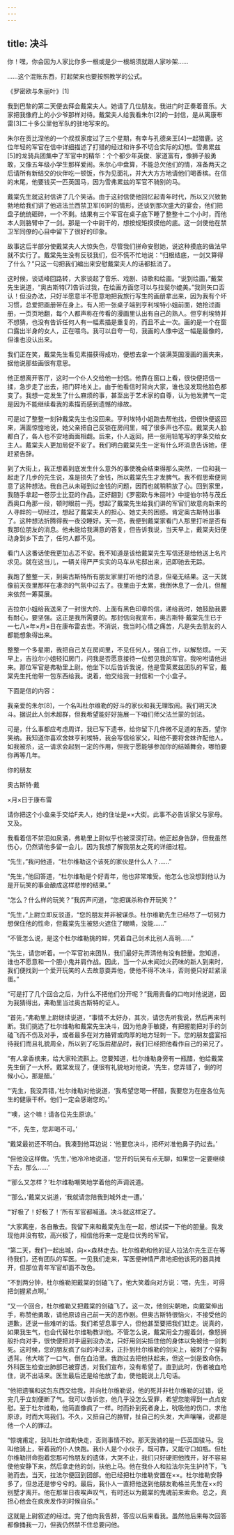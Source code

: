 ```yaml
---
---
---
```

title: 决斗
---




你！嘿，你会因为人家比你多一根或是少一根胡须就跟人家吵架……

……这个混账东西，打起架来也要按照教学的公式。

《罗密欧与朱丽叶》[1]

我到巴黎的第二天便去拜会戴棠夫人。她请了几位朋友。我进门时正奏着音乐。大家把我像府上的小少爷那样对待。戴棠夫人给我看朱尔[2]的一封信，是从离康布雷[3]二十多公里他军队的驻地写来的。

朱尔在贡比涅他的一个叔叔家度过了三个星期，有幸与孔德亲王[4]一起猎鹿。这位年轻的军官在信中详细描述了打猎的经过和许多不切合实际的幻想。雪弗累兹[5]的龙骑兵团集中了军官中的精华：个个都少年英俊、家道富有，像狮子般勇敢，又像五年级小学生那样爱闹。朱尔心中盘算，不能总欠他们的情，准备两天之后请所有新结交的伙伴吃一顿饭，作为见面礼，并大大方方地请他们喝香槟。在信的末尾，他要钱买一匹英国马，因为雪弗累兹的军官不骑别的马。

戴棠先生就这封信讲了几个笑话。由于这封信使他回忆起青年时代，所以又兴致勃勃地给我们讲了他进法兰西禁卫军[6]时的情形，还谈到那次盛大的宴会，他们把盘子统统砸碎，一个不剩。结果有三个军官在桌子底下睡了整整十二个小时，而他本人则胳臂中了一剑。那是一个中尉干的，想按规矩摸摸他的底。这一剑使他在禁卫军同僚的心目中留下了很好的印象。

故事这后半部分使戴棠夫人大惊失色，尽管我们拼命安慰她，说这种摸底的做法早就不实行了。戴棠先生没有反驳我们，但不慌不忙地说：“归根结底，一剑又算得了什么？”只这一句把我们编出来安慰戴棠夫人的话都抵消了。

这时候，谈话峰回路转，大家谈起了音乐、戏剧、诗歌和绘画。“说到绘画，”戴棠先生说道，“奥古斯特[7]告诉过我，在绘画方面您可以与拉斐尔媲美。”我则矢口否认！但没办法，只好半愿意半不愿意地把我旅行写生的画册拿出来，因为我有个坏习惯，总爱把画册带在身上。有人把一张桌子端到亨利埃特小姐前面，她抢过画册，一页页地翻，每个人都声称在传看的漫画里认出有自己的熟人。但亨利埃特并不想猜，也没有告诉任何人有一幅素描是重复的，而且不止一次。画的是一个在窗口露出半身的女人，正在喂鸟。我可以自夸一句，我画的人像中这一幅是最像的，但谁也没认出来。

我们正在笑，戴棠先生看见素描获得成功，便想去拿一个装满英国漫画的画夹来，据他说那些画很有意思。

他正想离开客厅，这时一个仆人交给他一封信。他靠在窗口上看，很快便把信一揉，急步走了出去，把门砰地关上。由于他看信时背向大家，谁也没发现他脸色都变了。我想一定发生了什么麻烦的事，甚至出于艺术家的自尊，认为他发脾气一定是因为不能继续看我的素描而感到遗憾的缘故。

可是过了整整一刻钟戴棠先生也没回来。亨利埃特小姐跑去帮他找，但很快便返回来，满面惊惶地说，她父亲把自己反锁在房间里，喊了很多声也不应。戴棠夫人脸都白了，各人也不安地面面相觑。后来，仆人返回，把一张用铅笔写的字条交给女主人。戴棠夫人更加局促不安了。我们明白戴棠先生一定有什么坏消息告诉她，便赶紧告辞。

到了大街上，我正想着到底发生什么意外的事使晚会结束得那么突然，一位和我一起走了几步的先生说，准是损失了金钱，所以戴棠先生才发脾气。我不假思索便同意了这种想法。我自己从未碰到过金钱的问题，因而也就稍稍放了心。回到家里，我随手拿起一卷莎士比亚的作品，正好翻到《罗密欧与朱丽叶》中提伯尔特与茂丘西奥口角那一段，顿时眼前一亮，想起了戴棠先生给我们讲的军官们故意向新来的人寻衅的一切经过，想起了戴棠夫人的担心、她丈夫的困惑。肯定奥古斯特出事了。这种想法折腾得我一夜没睡好。天一亮，我便到戴棠家看门人那里打听是否有我那位朋友的消息。他未能给我满意的答复，但告诉我说，当天早上，戴棠夫妇便动身到乡下去了，任何人都不见。

看门人这番话使我更加忐忑不安。我不知道是该给戴棠先生写信还是给他送上名片求见。就在这当儿，一辆关得严严实实的马车从宅邸出来，迅即驰去无踪。

我跑了整整一天，到奥古斯特所有朋友家里打听他的消息，但毫无结果。这一天就像前天夜里那样在凄凉的气氛中过去了。夜里由于太累，我倒休息了一会儿，但醒来依然一筹莫展。

吉拉尔小姐给我送来了一封很大的、上面有黑色印章的信，递给我时，她鼓励我要有耐心，要坚强。这正是我所需要的。那封信向我宣布，奥古斯特·戴棠先生已于一七八×年×月×日在康布雷去世。不消说，我当时心情之痛苦，凡是失去朋友的人都能想象得出来。

整整一个多星期，我把自己关在房间里，不见任何人，强自工作，以解愁烦。一天早上，吉拉尔小姐轻扣房门，问我是否愿意接待一位想见我的军官。我吩咐请他进来。那位军官是弗勒里上尉。他坐下以后告诉我说，他是雪莱累兹团队的军官，戴棠先生托他带一包东西给我。说着，他交给我一封信和一个小盒子。

下面是信的内容：





我亲爱的朱尔[8]，一个名叫杜尔维勒的好斗的家伙和我无理取闹。我们明天决斗。据说此人剑术超群，但我希望能好好施展一下咱们师父法兰蒙的剑法。

可是，什么事都应考虑周详，我已写下遗书，给你留下几件微不足道的东西，望你笑纳。我知道你喜欢舍妹亨利埃特，我会写信给家父，叫他不要将舍妹许配他人。如我被杀，这一请求会起到一定的作用，但我宁愿能够参加你的结婚舞会，哪怕要你再等几年。

你的朋友

奥古斯特·戴

×月×日于康布雷





请你把这个小盒亲手交给F夫人，她的住址是××大街。此事不必告诉家父与家母。又及。





我看着信不禁泪如泉涌，弗勒里上尉似乎也被深深打动。他正起身告辞，但我虽然伤心，仍然请他多留一会儿，因为我想了解我朋友之死的详细过程。

“先生，”我问他道，“杜尔维勒这个该死的家伙是什么人？……”

“先生，”他回答道，“杜尔维勒是个好青年，他也非常难受。他怎么也没想到他认为是开玩笑的事会酿成这样悲惨的结果。”

“怎么？什么样的玩笑？”我厉声问道，“您把谋杀称作开玩笑？”

“先生，”上尉立即反驳道，“您的朋友并非被谋杀。杜尔维勒先生已经尽了一切努力想保住他的性命，但戴棠先生被怒火遮住了眼睛，没能……”

“不管怎么说，是这个杜尔维勒挑的衅，凭着自己剑术比别人高明……”

“先生，请您听着。一个军官初来团队，我们最好先弄清他有没有胆量。您知道，谁也不愿意和一个胆小鬼并肩作战。因此，当一个从未闻过火药味的新人到来时，我们便找到一个爱开玩笑的人去故意耍弄他，使他不得不决斗，否则便只好赶紧滚蛋。”

“可是打了几个回合之后，为什么不把他们分开呢？”我用责备的口吻对他说道，因为我猜得出，弗勒里当过奥古斯特的证人。

“首先，”弗勒里上尉继续说道，“事情不太好办，其次，请您先听我说，然后再来判断。我们挑选了杜尔维勒和戴棠先生决斗，因为他身手敏捷，有把握能把对手的剑磕飞而不伤及对手，或者最多在对方胳臂或肉厚的地方轻刺一下。您的朋友盛宴招待我们而且礼貌周全，所以到了吃饭后甜品时，我们已经把他看作自己的弟兄了。

“有人拿香槟来，给大家轮流斟上。您要知道，杜尔维勒身旁有一瓶醋，他给戴棠先生倒了一大杯。戴棠发现了，便很有礼貌地对他说，‘先生，您弄错了，倒的时候小心，那是醋。’

“‘先生，我没弄错，’杜尔维勒对他说道，‘我希望您喝一杯醋，我要您为在座各位先生的健康干杯。他们一定会感谢您的。’

“‘噢，这个嘛！请各位先生原谅。’

“‘不，先生，您非喝不可。’

“戴棠最初还不明白。我凑到他耳边说：‘他要您决斗，把杯对准他鼻子扔过去。’

“但他没这样做。‘先生，’他冷冷地说道，‘您开的玩笑有点无聊，如果您一定要继续下去，那么……’

“‘那么又怎样？’杜尔维勒嘲笑地学着他的声调说道。

“‘那么，’戴棠又说道，‘我就请您陪我到城外走一遭。’

“‘好极了！好极了！’所有军官都喊道。决斗就这样定了。

“大家离座，各自散去。我留下来和戴棠先生在一起，想试探一下他的胆量。我发现他并没有软，高兴极了，相信他将来一定是位优秀的军官。

“第二天，我们一起出城，向××森林走去。杜尔维勒和他的证人拉法尔先生正在等待我们，还有团队的军医。一见我们走来，军医便神情严肃地把他该死的器具摊开，但那位青年军官却面不改色。

“不到两分钟，杜尔维勒把戴棠的剑磕飞了。他大笑着向对方说：‘喂，先生，可得把剑握紧点啊。’

“又一个回合，杜尔维勒又把戴棠的剑磕飞了。这一次，他剑尖朝地，向戴棠伸出手，称赞他勇敢，请他原谅自己前一天的恶作剧。但奥古斯特很恼火，不接受他的道歉，还说一些难听的话。我们希望息事宁人，但他甚至要把我们赶走。说真的，如果我生气，也会代替杜尔维勒教训他。不管怎么说，戴棠用全力握着剑，像怒狮般扑向对手，很快便把对手逼到没办法，只好用剑尖抵住他的身体以免被他一剑刺死。这时候，您的朋友疯了似的冲过来，正扑到杜尔维勒的剑尖上，被刺了个穿胸透背。他大喘了一口气，倒在血泊里。我跑过去把他扶起来，但这一剑是致命伤。外科医生检查出肺部已被穿透，对我们宣布，没有希望了。直到此时，伤者被血呛住，说不出话来。医生最后还是给他放了血，使他能说上几句话。

“他把遗嘱和这包东西交给我，并向杜尔维勒说，他的死并非杜尔维勒的过错，说完几乎立刻便断了气。我可以告诉您，他几乎没怎么受罪，希望您能得到一点点安慰。至于杜尔维勒，他简直像疯了一样。时而扑到死者身上，吮吸他的伤口，求他原谅，时而大骂我们。不久，又扭自己的胳臂，扯自己的头发，大声嚷嚷，说都是他一个人的罪过。

“惊魂甫定，我叫杜尔维勒快走，否则事情不妙。那天我骑的是一匹英国骏马。我叫他骑上，带着我的仆人快跑。我仆人是个小伙子，既可靠，又能守口如瓶。但杜尔维勒拼命抱着您那可怜朋友的遗体，大哭不止，我们只好硬把他拽开，好不容易使他安静下来，然后拿走他的剑，扶他上马。他在我仆人和拉法尔先生护持下，飞驰而去。当天，拉法尔便回到团部。他已经把杜尔维勒安置在××。杜尔维勒安静多了，但总还是惨兮兮的。最后，我仆人一直把他送到他朋友勒格兰先生在××的别墅才离开。他在那里日夜唉声叹气，有时还以为戴棠的鬼魂前来索命。总之，真担心他会在疯疾发作的时候自杀。”

这就是上尉叙述的经过。完了他向我告辞，答应以后来看我。虽然他后来每次回答都像捅我一刀，但我仍然禁不住总要问他。